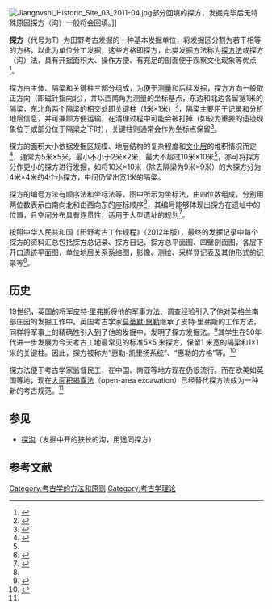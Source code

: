 [[File:Jiangnvshi_Historic_Site_03_2011-04.jpg|thumb]]部分回填的探方，发掘完毕后无特殊原因探方（沟）一般将会回填。]]

'''探方'''（代号为T）为田野考古发掘的一种基本发掘单位，将发掘区分割为若干相等的方格，以此为单位分工发掘，这些方格即探方，此类发掘方法称为[[探方法|探方法]]或探方（沟）法，具有开掘面积大、操作方便、有充足的剖面便于观察文化现象等优点<ref name="词典">{{cite book |author=陈国强、石奕龙|title=《简明文化人类学词典》|year=1990|publisher=浙江人民出版社|location=杭州|pages=}}</ref>。

探方由主体、隔梁和关键柱三部分组成，为便于测量和后续发掘，探方方向一般取正方向（即磁针指向北），并以西南角为测量的坐标基点，东边和北边各留宽1米的隔梁，东北角两个隔梁的相交处即关键柱（1米×1米）<ref>{{cite web|url=http://www.bjww.gov.cn/2005/8-3/163350.html|title=《田野考古工作规程（1984年试行版）》|accessdate=2014-08-16|work=|publisher=北京市文物局|archive-date=2014-08-19|archive-url=https://web.archive.org/web/20140819082223/http://www.bjww.gov.cn/2005/8-3/163350.html|dead-url=no}}</ref>，隔梁主要用于记录和分析地层信息，并可兼顾方便运输，在清理过程中可能会被打掉（如较为重要的遗迹现象位于或部分位于隔梁之下时），关键柱则通常会作为坐标点保留<ref>{{cite web|url=http://special.sxrb.com/kjzt/tmsx/1188188.html|title=《大河口墓地发掘现场深度揭秘：“考古不是挖宝”》|accessdate=2014-08-16|work=|publisher=山西新闻网|archive-url=https://web.archive.org/web/20111012051648/http://special.sxrb.com/kjzt/tmsx/1188188.html|archive-date=2011-10-12|dead-url=yes}}</ref>。

探方的面积大小依据发掘区规模、地层结构的复杂程度和[[文化层|文化层]]的堆积情况而定<ref name="规程">{{cite web|url=http://www.sxkaogu.net/webshow/aritcleDetail.shtml?articleId=1015|title=《田野考古工作规程（2012年版）》|accessdate=2014-08-16|work=|publisher=山西省考古研究所|archive-url=https://archive.is/20140816083231/http://www.sxkaogu.net/webshow/aritcleDetail.shtml?articleId=1015|archive-date=2014-08-16|dead-url=yes}}</ref>，通常为5米×5米，最小不小于2米×2米，最大不超过10米×10米<ref name= "词典"/>，亦可将探方分作更小的探方进行发掘，如将10米×10米（除去隔梁为9米×9米）的大探方分为4米×4米的4个小探方，中间仍留出宽1米的隔梁。

探方的编号方法有顺序法和坐标法等，图中所示为坐标法，由四位数组成，分别用两位数表示由南向北和由西向东的座标顺序<ref>{{cite web|url=http://www.tianmen.gov.cn/zjtm/rwls/wwkg/201004/t20100426_147895.shtml|title=《石家河遗址考古概况》|accessdate=2014-08-16|work=|publisher=天门市政府|deadurl=yes|archiveurl=https://web.archive.org/web/20140819083741/http://www.tianmen.gov.cn/zjtm/rwls/wwkg/201004/t20100426_147895.shtml|archivedate=2014-08-19}}</ref>，其编号能够体现出探方在遗址中的位置，且空间分布具有连贯性，适用于大型遗址的规划<ref>{{cite journal zh |author=赵辉、秦岭、张海、孙波|title=《新形势 新需求 新规程：新修订《田野考古工作规程》的相关说明》|journal=南方文物|date=2009年3月}}</ref>。

按照中华人民共和国《田野考古工作规程》（2012年版），最终的发掘记录中每个探方的资料汇总包括探方总记录、探方日记、探方总平面图、四壁剖面图，各层下开口遗迹平面图，单位地层关系系络图，影像、测绘、采样登记表及其他形式的记录等<ref name= "规程"/>。

== 历史 ==
{{File|zh-hans=A Square Unit of an Exploration 01.svg|zh-hant=A Square Unit of an Exploration 02.svg|400px|right|thumb|desc=带有编号的探方示意图，红色方框即一个探方，灰色为实际发掘面积，按5米×5米计算，隔梁为每个4米×1米，关键柱为1米×1米，通常按照地层逐层向下发掘，遇到遗迹现象则按照先晚后早的顺序进行发掘<ref>{{cite web|url=http://kaoguwang.com/index.php/eight/detail/26|title=《什么是探方？》|accessdate=2014-08-16|work=|publisher=考古图书网|deadurl=yes|archiveurl=https://web.archive.org/web/20140819130142/http://kaoguwang.com/index.php/eight/detail/26|archivedate=2014-08-19}}</ref>。}}

19世纪，英国的将军[[奥古斯都·皮特·里弗斯|皮特·里弗斯]]将他的军事方法、调查经验引入了他对英格兰南部庄园的发掘工作中。英国考古学家[[莫蒂默·惠勒|莫蒂默·惠勒]]继承了皮特·里弗斯的工作方法，同样将军事上的精确性引入到了他的发掘中，发明了探方发掘法。<ref name=":0">{{Cite book|edition=第一版|publisher=上海古籍出版社|first3=淳|first2=保罗|last2=巴恩|origyear=2012|pages=15-16、87、91|year=2015|title=考古学：理论、方法与实践：第6版|url=https://www.worldcat.org/oclc/893641265|last3=陈|last=伦福儒|first=科林|oclc=893641265|isbn=978-7-5325-7429-2|location=上海|date=2015|authorlink=科林·伦福儒}}</ref>其学生{{Tsl|en|Kathleen Kenyon|4=瑟琳·凯里扬}}在50年代进一步发展为今天考古工地最常见的标准5×5 米探方，保留1 米宽的隔梁和1×1 米的关键柱。因此，探方被称为“惠勒-凯里扬系统”、“惠勒的方格”等。<ref>{{Cite journal|title=李济的“土尖”|author=何文竞|url=http://www.kaogu.cn/cn/kaoguyuandi/kaogusuibi/2017/0816/59266.html|journal=中国文物报|accessdate=2021-02-12|issue=|doi=10.28145/n.cnki.ncwwb.2017.000931|others=|year=2017-08-11|volume=|page=|pmid=|archive-date=2020-09-09|archive-url=https://web.archive.org/web/20200909041812/http://www.kaogu.cn/cn/kaoguyuandi/kaogusuibi/2017/0816/59266.html|dead-url=no}}</ref>

探方法便于考古学家监督民工，在中国、南亚等地方现在仍很流行。而在欧美如英国等地，现在[[大面积揭露法|大面积揭露法]]（open-area excavation）已经替代探方法成为一种新的考古规范。<ref name=":0" />

== 参见 ==
*[[探沟|探沟]]（发掘中开的狭长的沟，用途同探方）
== 参考文献 ==
{{reflist|2}}
{{DEFAULTSORT:T}}
[[Category:考古学的方法和原则|Category:考古学的方法和原则]]
[[Category:考古学理论|Category:考古学理论]]